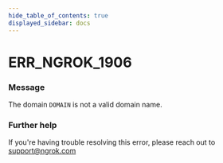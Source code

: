 ```yaml
---
hide_table_of_contents: true
displayed_sidebar: docs
---
```



# ERR_NGROK_1906

### Message

The domain `DOMAIN` is not a valid domain name.

<ErrorDetails error="err_ngrok_1906" />

### Further help

If you're having trouble resolving this error, please reach out to [support@ngrok.com](mailto:support@ngrok.com?subject=Help%20with%20ERR_NGROK_1906)

